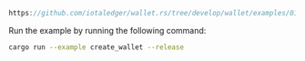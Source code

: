 
<DotEnvWarning />

```rust reference
https://github.com/iotaledger/wallet.rs/tree/develop/wallet/examples/01_create_wallet.rs
```

Run the example by running the following command:

```bash
cargo run --example create_wallet --release
```

